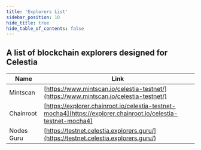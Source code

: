 ```yaml
---
title: 'Explorers List'
sidebar_position: 10
hide_title: true
hide_table_of_contents: false
---
```



<PageTitle iconUrl="img/celestia-icon.svg" title="Celestia Explorers List" />

## A list of blockchain explorers designed for Celestia

| Name             | Link |
| ---------------- | ---- |
| Mintscan | [https://www.mintscan.io/celestia-testnet/](https://www.mintscan.io/celestia-testnet/) |
| Chainroot | [https://explorer.chainroot.io/celestia-testnet-mocha4](https://explorer.chainroot.io/celestia-testnet-mocha4) |
| Nodes Guru | [https://testnet.celestia.explorers.guru/](https://testnet.celestia.explorers.guru/) |
